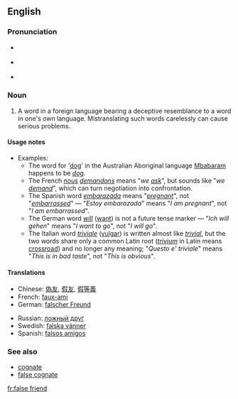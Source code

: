 ==English==
{{wikipedia}}
===Pronunciation===
*{{italbrac|[[RP]]}} {{IPA|/ˌfɒls ˈfrɛnd/ ''or'' /ˌfɔːls ˈfrɛnd/}}
*{{italbrac|US}} {{IPA|/ˌfɑːls ˈfrɛnd/}}
*{{audio|en-us-false friend.ogg|Audio (US)}}

===Noun===
{{en-noun|sg=[[false]] [[friend]]}}
# {{idiom}} A word in a foreign language bearing a deceptive resemblance to a word in one's own language. Mistranslating such words carelessly can cause serious problems.

====Usage notes====
*Examples:
** The word for '[[dog]]' in the Australian Aboriginal language [[w:Mbabaram|Mbabaram]] happens to be ''[[dog]]''.
**The French ''[[nous]] [[demandons]]'' means "''we [[ask]]''", but sounds like "''we [[demand]]''", which can turn negotiation into confrontation.
**The Spanish word ''[[embarazada]]'' means "''[[pregnant]]''", not "''[[embarrassed]]''" &mdash; "''Estoy embarazada''" means "''I am pregnant''", not "''I am embarrassed''".
**The German word ''[[will]]'' ([[want]]) is not a future tense marker &mdash; "''Ich will gehen''" means "''I want to go''", not "''I will go''".
**The Italian word ''[[triviale]]'' ([[vulgar]]) is written almost like ''[[trivial]]'', but the two words share only a common Latin root (''[[trivium]]'' in Latin means [[crossroad]]) and no longer any meaning; "''Questo e' triviale''" means "''This is in bad taste''", not "''This is obvious''".

====Translations====
{{rfc-level|Translations at L4+ not in L3 POS section}}
{{top}}
*Chinese: [[偽友]], [[假友]], [[假等義]]
*French: [[faux-ami]] {{m}}
*German: [[falscher Freund]] {{m}}
{{mid}}
*Russian: [[ложный друг]] {{m}}
*Swedish: [[falska vänner]]
*Spanish: [[falsos amigos]] {{m}} {{p}}
{{bottom}}

===See also===
*[[cognate]]
*[[false cognate]]

[[fr:false friend]]